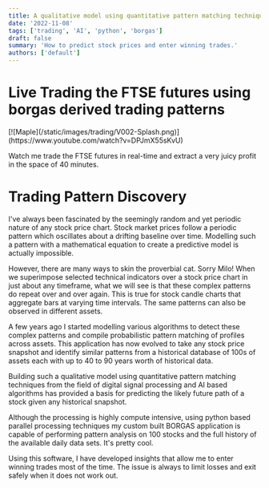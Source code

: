 ```yaml
---
title: A qualitative model using quantitative pattern matching techniques
date: '2022-11-08'
tags: ['trading', 'AI', 'python', 'borgas']
draft: false
summary: 'How to predict stock prices and enter winning trades.'
authors: ['default']
---
```

# Live Trading the FTSE futures using borgas derived trading patterns
<div className="flex flex-wrap -mx-2 overflow-hidden xl:-mx-2">
  <div className="my-1 px-2 w-full overflow-hidden xl:my-1 xl:px-2 xl:w-1/2">
    [![Maple](/static/images/trading/V002-Splash.png)](https://www.youtube.com/watch?v=DPJmX55sKvU)
  </div>
</div>

Watch me trade the FTSE futures in real-time and extract a very juicy profit in the space of 40 minutes.

# Trading Pattern Discovery

I've always been fascinated by the seemingly random and yet periodic nature of any stock price chart. Stock market prices follow a periodic pattern which oscillates about a drifting baseline over time. Modelling such a pattern with a mathematical equation to create a predictive model is actually impossible. 

However, there are many ways to skin the proverbial cat. Sorry Milo! When we superimpose selected technical indicators over a stock price chart in just about any timeframe, what we will see is that these complex patterns do repeat over and over again. This is true for stock candle charts that aggregate bars at varying time intervals. The same patterns can also be observed in different assets. 

A few years ago I started modelling various algorithms to detect these complex patterns and compile probabilistic pattern matching of profiles across assets. This application has now evolved to take any stock price snapshot and identify similar patterns from a historical database of 100s of assets each with up to 40 to 90 years worth of historical data. 

Building such a qualitative model using quantitative pattern matching techniques from the field of digital signal processing and AI based algorithms has provided a basis for predicting the likely future path of a stock given any historical snapshot.

Although the processing is highly compute intensive, using python based parallel processing techniques my custom built BORGAS application is capable of performing pattern analysis on 100 stocks and the full history of the available daily data sets. It's pretty cool.

Using this software, I have developed insights that allow me to enter winning trades most of the time. The issue is always to limit losses and exit safely when it does not work out.
